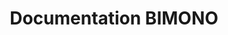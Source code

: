 ---
title: "Documentation BIMONO"
description: "Bienvenue sur la documentation de l'application BIMONO"
---